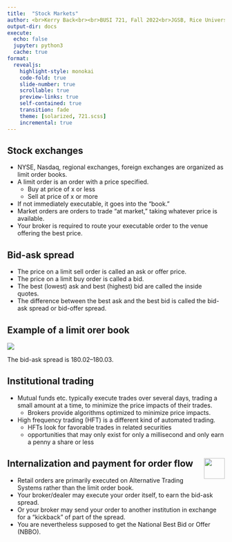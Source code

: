 ```yaml
---
title:  "Stock Markets"
author: <br>Kerry Back<br><br>BUSI 721, Fall 2022<br>JGSB, Rice University
output-dir: docs
execute:
  echo: false
  jupyter: python3
  cache: true
format: 
  revealjs:
    highlight-style: monokai
    code-fold: true
    slide-number: true
    scrollable: true
    preview-links: true
    self-contained: true
    transition: fade
    theme: [solarized, 721.scss]
    incremental: true
---
```


## Stock exchanges

- NYSE, Nasdaq, regional exchanges, foreign exchanges are organized as limit order books.
- A limit order is an order with a price specified.
  - Buy at price of x or less
  - Sell at price of x or more
- If not immediately executable, it goes into the "book."
- Market orders are orders to trade "at market," taking whatever price is available.
- Your broker is required to route your executable order to the venue offering the best price.

## Bid-ask spread

- The price on a limit sell order is called an ask or offer price.
- The price on a limit buy order is called a bid.
- The best (lowest) ask and best (highest) bid are called the inside quotes.
- The difference between the best ask and the best bid is called the bid-ask spread or bid-offer spread.

## Example of a limit orer book


![](images/LOB.png)


The bid-ask spread is 180.02--180.03.




## Institutional trading

- Mutual funds etc. typically execute trades over several days, trading a small amount at a time, to minimize the price impacts of their trades.
  - Brokers provide algorithms optimized to minimize price impacts.
- High frequency trading (HFT) is a different kind of automated trading.
  - HFTs look for favorable trades in related securities
  -  opportunities that may only exist for only a millisecond and only earn a penny a share or less


## Internalization and payment for order flow <a href="https://www.youtube.com/embed/2HSWM3fKldY"><img src="images/youtube2.jpg" style="height:0.5in;" align="right"></a>


- Retail orders are primarily executed on  Alternative Trading Systems rather than the limit order book.
- Your broker/dealer may execute your order itself, to earn the bid-ask spread.
- Or your broker may send your order to another institution in exchange for a "kickback" of part of the spread.
- You are nevertheless supposed to get the National Best Bid or Offer (NBBO).





